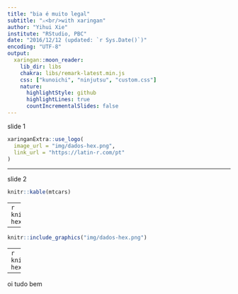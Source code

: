 ```yaml
---
title: "bia é muito legal"
subtitle: "⚔<br/>with xaringan"
author: "Yihui Xie"
institute: "RStudio, PBC"
date: "2016/12/12 (updated: `r Sys.Date()`)"
encoding: "UTF-8"
output:
  xaringan::moon_reader:
    lib_dir: libs
    chakra: libs/remark-latest.min.js
    css: ["kunoichi", "ninjutsu", "custom.css"]
    nature:
      highlightStyle: github
      highlightLines: true
      countIncrementalSlides: false
---
```


slide 1

```r
xaringanExtra::use_logo(
  image_url = "img/dados-hex.png",
  link_url = "https://latin-r.com/pt"
)
```

---

slide 2

```r
knitr::kable(mtcars)
```
---
```r
knitr::include_graphics("https://cienciadedatos.github.io/dados/reference/figures/dados-hex.png")
```

---

```r
knitr::include_graphics("img/dados-hex.png")
```


---
```r
knitr::include_graphics("img/dados-hex2.png")
```

---

oi tudo bem 
